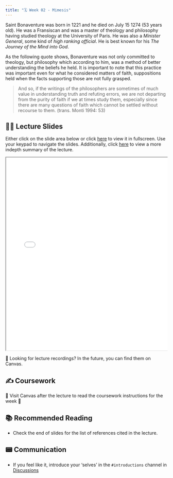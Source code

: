 ```yaml
---
title: "🗓️ Week 02 - Mimesis"
---
```


Saint Bonaventure was born in 1221 and he died on July 15 1274 (53 years old). He was a Fransiscan and was a master of theology and philosophy having studied theology at the University of Paris. He was also a *Minister General*, some kind of *high ranking official*. He is best known for his *The Journey of the Mind into God*.

As the following quote shows, Bonaventure was not only committed to theology, but philosophy which according to him, was a method of better understanding the beliefs he held. It is important to note that this practice was important even for what he considered matters of faith, suppositions held when the facts supporting those are not fully grasped.

> And so, if the writings of the philosophers are sometimes of much value in understanding truth and refuting errors, we are not departing from the purity of faith if we at times study them, especially since there are many questions of faith which cannot be settled without recourse to them. (trans. Monti 1994: 53)


## 👨‍🏫 Lecture Slides

Either click on the slide area below or click [here](slides.qmd) to view it in fullscreen.
Use your keypad to navigate the slides. Additionally, click [here](summary.qmd) to view a more indepth summary of the lecture.

<div class="container" style="position: relative;overflow: hidden;width: 100%;min-height:600px;">
<iframe src="slides.html" style="position=absolute;top: 0;left: 0;bottom: 0;right: 0;width: 100%;min-height:600px;"></iframe>
</div>

🎥 Looking for lecture recordings? In the future, you can find them on Canvas.

## ✍️ Coursework

🚧 Visit Canvas after the lecture to read the coursework instructions for the week 🚧


## 📚 Recommended Reading

- Check the end of slides for the list of references cited in the lecture.

## 📟 Communication

- If you feel like it, introduce your 'selves' in the `#introductions` channel in [Discussions](https://stetson.instructure.com/courses/38093/discussion_topics/162462)
